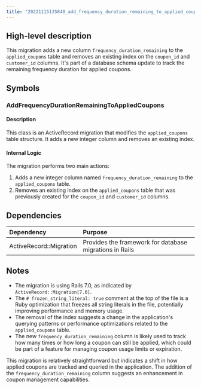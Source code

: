 ```yaml
---
title: "20221115135840_add_frequency_duration_remaining_to_applied_coupons.rb"
---
```


## High-level description
This migration adds a new column `frequency_duration_remaining` to the `applied_coupons` table and removes an existing index on the `coupon_id` and `customer_id` columns. It's part of a database schema update to track the remaining frequency duration for applied coupons.

## Symbols

### AddFrequencyDurationRemainingToAppliedCoupons
#### Description
This class is an ActiveRecord migration that modifies the `applied_coupons` table structure. It adds a new integer column and removes an existing index.

#### Internal Logic
The migration performs two main actions:
1. Adds a new integer column named `frequency_duration_remaining` to the `applied_coupons` table.
2. Removes an existing index on the `applied_coupons` table that was previously created for the `coupon_id` and `customer_id` columns.

## Dependencies
| Dependency | Purpose |
|:-----------|:--------|
| ActiveRecord::Migration | Provides the framework for database migrations in Rails |

## Notes
- The migration is using Rails 7.0, as indicated by `ActiveRecord::Migration[7.0]`.
- The `# frozen_string_literal: true` comment at the top of the file is a Ruby optimization that freezes all string literals in the file, potentially improving performance and memory usage.
- The removal of the index suggests a change in the application's querying patterns or performance optimizations related to the `applied_coupons` table.
- The new `frequency_duration_remaining` column is likely used to track how many times or how long a coupon can still be applied, which could be part of a feature for managing coupon usage limits or expiration.

This migration is relatively straightforward but indicates a shift in how applied coupons are tracked and queried in the application. The addition of the `frequency_duration_remaining` column suggests an enhancement in coupon management capabilities.